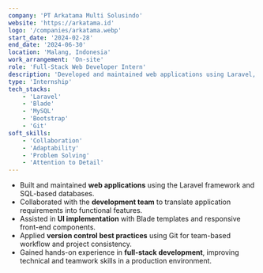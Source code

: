 ```yaml
---
company: 'PT Arkatama Multi Solusindo'
website: 'https://arkatama.id'
logo: '/companies/arkatama.webp'
start_date: '2024-02-28'
end_date: '2024-06-30'
location: 'Malang, Indonesia'
work_arrangement: 'On-site'
role: 'Full-Stack Web Developer Intern'
description: 'Developed and maintained web applications using Laravel, contributing to the design and implementation of backend and frontend modules.'
type: 'Internship'
tech_stacks:
    - 'Laravel'
    - 'Blade'
    - 'MySQL'
    - 'Bootstrap'
    - 'Git'
soft_skills:
    - 'Collaboration'
    - 'Adaptability'
    - 'Problem Solving'
    - 'Attention to Detail'
---
```


- Built and maintained **web applications** using the Laravel framework and SQL-based databases.
- Collaborated with the **development team** to translate application requirements into functional features.
- Assisted in **UI implementation** with Blade templates and responsive front-end components.
- Applied **version control best practices** using Git for team-based workflow and project consistency.
- Gained hands-on experience in **full-stack development**, improving technical and teamwork skills in a production environment.
